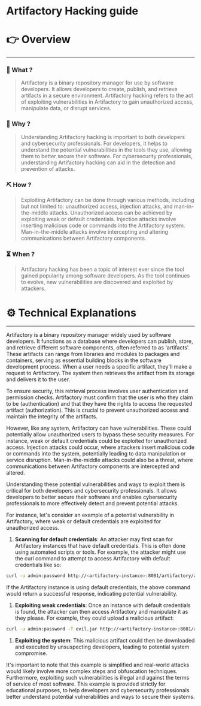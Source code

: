 # Artifactory Hacking guide


# 👉 Overview

---

### 👀 What ?

> Artifactory is a binary repository manager for use by software developers. It allows developers to create, publish, and retrieve artifacts in a secure environment. Artifactory hacking refers to the act of exploiting vulnerabilities in Artifactory to gain unauthorized access, manipulate data, or disrupt services.
> 

### 🧐 Why ?

> Understanding Artifactory hacking is important to both developers and cybersecurity professionals. For developers, it helps to understand the potential vulnerabilities in the tools they use, allowing them to better secure their software. For cybersecurity professionals, understanding Artifactory hacking can aid in the detection and prevention of attacks.
> 

### ⛏️ How ?

> Exploiting Artifactory can be done through various methods, including but not limited to: unauthorized access, injection attacks, and man-in-the-middle attacks. Unauthorized access can be achieved by exploiting weak or default credentials. Injection attacks involve inserting malicious code or commands into the Artifactory system. Man-in-the-middle attacks involve intercepting and altering communications between Artifactory components.
> 

### ⏳ When ?

> Artifactory hacking has been a topic of interest ever since the tool gained popularity among software developers. As the tool continues to evolve, new vulnerabilities are discovered and exploited by attackers.
> 

# ⚙️ Technical Explanations

---

Artifactory is a binary repository manager widely used by software developers. It functions as a database where developers can publish, store, and retrieve different software components, often referred to as 'artifacts'. These artifacts can range from libraries and modules to packages and containers, serving as essential building blocks in the software development process. When a user needs a specific artifact, they'll make a request to Artifactory. The system then retrieves the artifact from its storage and delivers it to the user.

To ensure security, this retrieval process involves user authentication and permission checks. Artifactory must confirm that the user is who they claim to be (authentication) and that they have the rights to access the requested artifact (authorization). This is crucial to prevent unauthorized access and maintain the integrity of the artifacts.

However, like any system, Artifactory can have vulnerabilities. These could potentially allow unauthorized users to bypass these security measures. For instance, weak or default credentials could be exploited for unauthorized access. Injection attacks could occur, where attackers insert malicious code or commands into the system, potentially leading to data manipulation or service disruption. Man-in-the-middle attacks could also be a threat, where communications between Artifactory components are intercepted and altered.

Understanding these potential vulnerabilities and ways to exploit them is critical for both developers and cybersecurity professionals. It allows developers to better secure their software and enables cybersecurity professionals to more effectively detect and prevent potential attacks.

For instance, let's consider an example of a potential vulnerability in Artifactory, where weak or default credentials are exploited for unauthorized access.

1. **Scanning for default credentials**: An attacker may first scan for Artifactory instances that have default credentials. This is often done using automated scripts or tools. For example, the attacker might use the curl command to attempt to access Artifactory with default credentials like so:

```bash
curl -u admin:password http://<artifactory-instance>:8081/artifactory/api/system/ping

```

If the Artifactory instance is using default credentials, the above command would return a successful response, indicating potential vulnerability.

1. **Exploiting weak credentials**: Once an instance with default credentials is found, the attacker can then access Artifactory and manipulate it as they please. For example, they could upload a malicious artifact:

```bash
curl -u admin:password -T evil.jar http://<artifactory-instance>:8081/artifactory/libs-snapshot-local/com/acme/

```

1. **Exploiting the system**: This malicious artifact could then be downloaded and executed by unsuspecting developers, leading to potential system compromise.

It's important to note that this example is simplified and real-world attacks would likely involve more complex steps and obfuscation techniques. Furthermore, exploiting such vulnerabilities is illegal and against the terms of service of most software. This example is provided strictly for educational purposes, to help developers and cybersecurity professionals better understand potential vulnerabilities and ways to secure their systems.
